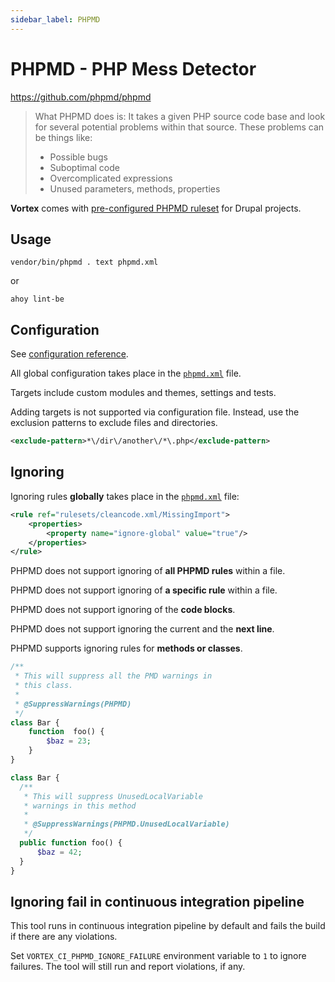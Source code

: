 ```yaml
---
sidebar_label: PHPMD
---
```


# PHPMD - PHP Mess Detector

https://github.com/phpmd/phpmd

> What PHPMD does is: It takes a given PHP source code base and look for several
> potential problems within that source. These problems can be things like:
>
> - Possible bugs
> - Suboptimal code
> - Overcomplicated expressions
> - Unused parameters, methods, properties

**Vortex** comes with [pre-configured PHPMD ruleset](https://github.com/drevops/vortex/blob/develop/phpmd.xml)
for Drupal projects.

## Usage

```shell
vendor/bin/phpmd . text phpmd.xml
```
or
```shell
ahoy lint-be
```

## Configuration

See [configuration reference](https://phpmd.org/documentation/index.html).

All global configuration takes place in the [`phpmd.xml`](https://github.com/drevops/vortex/blob/develop/phpmd.xml)
file.

Targets include custom modules and themes, settings and tests.

Adding targets is not supported via configuration file. Instead, use the
exclusion patterns to exclude files and directories.

```xml
<exclude-pattern>*\/dir\/another\/*\.php</exclude-pattern>
```

## Ignoring

Ignoring rules **globally** takes place in
the [`phpmd.xml`](https://github.com/drevops/vortex/blob/develop/phpmd.xml) file:

```xml
<rule ref="rulesets/cleancode.xml/MissingImport">
    <properties>
        <property name="ignore-global" value="true"/>
    </properties>
</rule>
```

PHPMD does not support ignoring of **all PHPMD rules** within a file.

PHPMD does not support ignoring of **a specific rule** within a file.

PHPMD does not support ignoring of the **code blocks**.

PHPMD does not support ignoring the current and the **next line**.

PHPMD supports ignoring rules for **methods or classes**.

```php
/**
 * This will suppress all the PMD warnings in
 * this class.
 *
 * @SuppressWarnings(PHPMD)
 */
class Bar {
    function  foo() {
        $baz = 23;
    }
}

class Bar {
  /**
   * This will suppress UnusedLocalVariable
   * warnings in this method
   *
   * @SuppressWarnings(PHPMD.UnusedLocalVariable)
   */
  public function foo() {
      $baz = 42;
  }
}
```

## Ignoring fail in continuous integration pipeline

This tool runs in continuous integration pipeline by default and fails the build
if there are any violations.

Set `VORTEX_CI_PHPMD_IGNORE_FAILURE` environment variable to `1` to ignore
failures. The tool will still run and report violations, if any.
